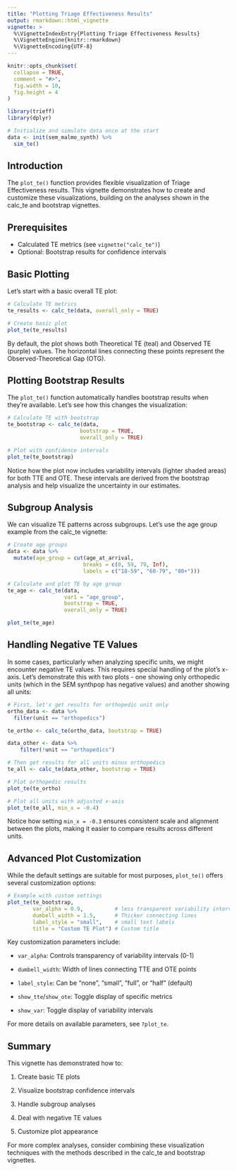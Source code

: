 ```yaml
---
title: "Plotting Triage Effectiveness Results"
output: rmarkdown::html_vignette
vignette: >
  %\VignetteIndexEntry{Plotting Triage Effectiveness Results}
  %\VignetteEngine{knitr::rmarkdown}
  %\VignetteEncoding{UTF-8}
---
```


```r
knitr::opts_chunk$set(
  collapse = TRUE,
  comment = "#>",
  fig.width = 10,
  fig.height = 4
)
```

```r
library(trieff)
library(dplyr)

# Initialize and simulate data once at the start
data <- init(sem_malmo_synth) %>% 
  sim_te()
```

## Introduction

The `plot_te()` function provides flexible visualization of Triage Effectiveness results. This vignette demonstrates how to create and customize these visualizations, building on the analyses shown in the calc_te and bootstrap vignettes.

## Prerequisites
- Calculated TE metrics (see `vignette("calc_te")`)
- Optional: Bootstrap results for confidence intervals

## Basic Plotting

Let's start with a basic overall TE plot:

```r
# Calculate TE metrics
te_results <- calc_te(data, overall_only = TRUE)

# Create basic plot
plot_te(te_results)
```

By default, the plot shows both Theoretical TE (teal) and Observed TE (purple) values. The horizontal lines connecting these points represent the Observed-Theoretical Gap (OTG).

## Plotting Bootstrap Results

The `plot_te()` function automatically handles bootstrap results when they're available. Let's see how this changes the visualization:

```r
# Calculate TE with bootstrap
te_bootstrap <- calc_te(data,
                       bootstrap = TRUE,
                       overall_only = TRUE)

# Plot with confidence intervals
plot_te(te_bootstrap)
```

Notice how the plot now includes variability intervals (lighter shaded areas) for both TTE and OTE. These intervals are derived from the bootstrap analysis and help visualize the uncertainty in our estimates.

## Subgroup Analysis

We can visualize TE patterns across subgroups. Let's use the age group example from the calc_te vignette:

```r
# Create age groups
data <- data %>%
  mutate(age_group = cut(age_at_arrival, 
                        breaks = c(0, 59, 79, Inf),
                        labels = c("18-59", "60-79", "80+")))

# Calculate and plot TE by age group
te_age <- calc_te(data,
                  var1 = "age_group",
                  bootstrap = TRUE,
                  overall_only = TRUE)

plot_te(te_age)
```

## Handling Negative TE Values

In some cases, particularly when analyzing specific units, we might encounter negative TE values. This requires special handling of the plot's x-axis. Let's demonstrate this with two plots - one showing only orthopedic units (which in the SEM synthpop has negative values) and another showing all units:

```r
# First, let's get results for orthopedic unit only
ortho_data <- data %>%
  filter(unit == "orthopedics")

te_ortho <- calc_te(ortho_data, bootstrap = TRUE)

data_other <- data %>% 
    filter(!unit == "orthopedics")  

# Then get results for all units minus orthopedics
te_all <- calc_te(data_other, bootstrap = TRUE)

# Plot orthopedic results
plot_te(te_ortho)
```

```r

# Plot all units with adjusted x-axis
plot_te(te_all, min_x = -0.4)
```

Notice how setting `min_x = -0.3` ensures consistent scale and alignment between the plots, making it easier to compare results across different units.

## Advanced Plot Customization

While the default settings are suitable for most purposes, `plot_te()` offers several customization options:

```r
# Example with custom settings
plot_te(te_bootstrap,
        var_alpha = 0.9,          # less transparent variability intervals
        dumbell_width = 1.5,      # Thicker connecting lines
        label_style = "small",    # small text labels
        title = "Custom TE Plot") # Custom title
```

Key customization parameters include:

- `var_alpha`: Controls transparency of variability intervals (0-1)

- `dumbell_width`: Width of lines connecting TTE and OTE points

- `label_style`: Can be "none", "small", "full", or "half" (default)

- `show_tte`/`show_ote`: Toggle display of specific metrics

- `show_var`: Toggle display of variability intervals

For more details on available parameters, see `?plot_te`.

## Summary

This vignette has demonstrated how to:

1. Create basic TE plots

2. Visualize bootstrap confidence intervals

3. Handle subgroup analyses

4. Deal with negative TE values

5. Customize plot appearance

For more complex analyses, consider combining these visualization techniques with the methods described in the calc_te and bootstrap vignettes.
